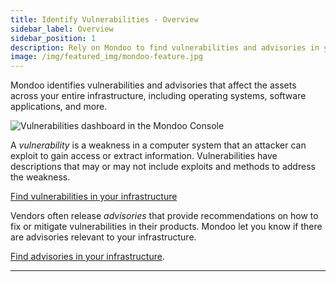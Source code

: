 ```yaml
---
title: Identify Vulnerabilities - Overview
sidebar_label: Overview
sidebar_position: 1
description: Rely on Mondoo to find vulnerabilities and advisories in your infrastructure
image: /img/featured_img/mondoo-feature.jpg
---
```


Mondoo identifies vulnerabilities and advisories that affect the assets across your entire infrastructure, including operating systems, software applications, and more.

![Vulnerabilities dashboard in the Mondoo Console](/img/platform/security/vuln-dash.png)

A _vulnerability_ is a weakness in a computer system that an attacker can exploit to gain access or extract information. Vulnerabilities have descriptions that may or may not include exploits and methods to address the weakness.

[Find vulnerabilities in your infrastructure](/platform/security/vuln/vulnerabilities/)

Vendors often release _advisories_ that provide recommendations on how to fix or mitigate vulnerabilities in their products. Mondoo let you know if there are advisories relevant to your infrastructure.

[Find advisories in your infrastructure](/platform/security/vuln/advisories).

---
